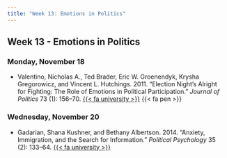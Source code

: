 ```yaml
---
title: "Week 13: Emotions in Politics"
---
```


::: {.content-visible when-format="pdf"}

## Week 13 - Emotions in Politics

:::


[//]: <> (Need to write intro)

### Monday, November 18

- Valentino, Nicholas A., Ted Brader, Eric W. Groenendyk, Krysha Gregorowicz, and Vincent L. Hutchings. 2011. "Election Night's Alright for Fighting: The Role of Emotions in Political Participation." *Journal of Politics* 73 (1): 156–70. [{{< fa university >}}](https://go.openathens.net/redirector/agnesscott.edu?url=https%3A%2F%2Fwww.jstor.org%2Fstable%2F10.1017%2Fs0022381610000939) {{< fa pen >}}


### Wednesday, November 20

- Gadarian, Shana Kushner, and Bethany Albertson. 2014. "Anxiety, Immigration, and the Search for Information." *Political Psychology* 35 (2): 133–64. [{{< fa university >}}](https://go.openathens.net/redirector/agnesscott.edu?url=https%3A%2F%2Fdoi.org%2F10.1111%2Fpops.12034)
